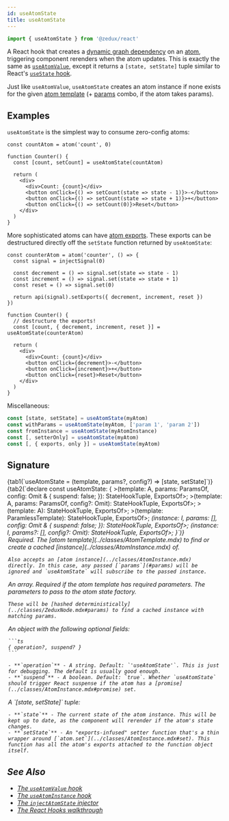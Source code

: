 ```yaml
---
id: useAtomState
title: useAtomState
---
```



```ts
import { useAtomState } from '@zedux/react'
```

A React hook that creates a [dynamic graph dependency](../glossary.mdx#dynamic-graph-dependency) on an [atom](../classes/AtomInstance.mdx), triggering component rerenders when the atom updates. This is exactly the same as [`useAtomValue`](./useAtomValue.mdx), except it returns a `[state, setState]` tuple similar to React's [`useState` hook](https://react.dev/reference/react/useState).

Just like `useAtomValue`, `useAtomState` creates an atom instance if none exists for the given [atom template](../classes/AtomTemplate.mdx) (+ [params](../classes/AtomInstance.mdx#params) combo, if the atom takes params).

## Examples

`useAtomState` is the simplest way to consume zero-config atoms:

```tsx live ecosystemId=useAtomState/example resultVar=Counter version=2
const countAtom = atom('count', 0)

function Counter() {
  const [count, setCount] = useAtomState(countAtom)

  return (
    <div>
      <div>Count: {count}</div>
      <button onClick={() => setCount(state => state - 1)}>-</button>
      <button onClick={() => setCount(state => state + 1)}>+</button>
      <button onClick={() => setCount(0)}>Reset</button>
    </div>
  )
}
```

More sophisticated atoms can have [atom exports](../classes/AtomInstance.mdx#exports). These exports can be destructured directly off the `setState` function returned by `useAtomState`:

```tsx live ecosystemId=useAtomState/exports resultVar=Counter version=2
const counterAtom = atom('counter', () => {
  const signal = injectSignal(0)

  const decrement = () => signal.set(state => state - 1)
  const increment = () => signal.set(state => state + 1)
  const reset = () => signal.set(0)

  return api(signal).setExports({ decrement, increment, reset })
})

function Counter() {
  // destructure the exports!
  const [count, { decrement, increment, reset }] = useAtomState(counterAtom)

  return (
    <div>
      <div>Count: {count}</div>
      <button onClick={decrement}>-</button>
      <button onClick={increment}>+</button>
      <button onClick={reset}>Reset</button>
    </div>
  )
}
```

Miscellaneous:

```ts
const [state, setState] = useAtomState(myAtom)
const withParams = useAtomState(myAtom, ['param 1', 'param 2'])
const fromInstance = useAtomState(myAtomInstance)
const [, setterOnly] = useAtomState(myAtom)
const [, { exports, only }] = useAtomState(myAtom)
```

## Signature

<Tabs>
  {tab1(`useAtomState = (template, params?, config?) => [state, setState]`)}
  {tab2(`declare const useAtomState: {
    <A extends AnyAtomTemplate<{
        Node: AtomInstance;
    }>>(template: A, params: ParamsOf<A>, config: Omit<ZeduxHookConfig, 'subscribe' | 'suspend'> & {
        suspend: false;
    }): StateHookTuple<StateOf<A>, ExportsOf<A>>;
    <A extends AnyAtomTemplate<{
        Node: AtomInstance;
    }>>(template: A, params: ParamsOf<A>, config?: Omit<ZeduxHookConfig, 'subscribe'>): StateHookTuple<ResolvedStateOf<A>, ExportsOf<A>>;
    <A extends AnyAtomTemplate<{
        Node: AtomInstance;
        Params: [];
    }>>(template: A): StateHookTuple<ResolvedStateOf<A>, ExportsOf<A>>;
    <A extends AnyAtomTemplate<{
        Node: AtomInstance;
    }>>(template: ParamlessTemplate<A>): StateHookTuple<ResolvedStateOf<A>, ExportsOf<A>>;
    <I extends AtomInstance>(instance: I, params: [], config: Omit<ZeduxHookConfig, 'subscribe' | 'suspend'> & {
        suspend: false;
    }): StateHookTuple<StateOf<I>, ExportsOf<I>>;
    <I extends AtomInstance>(instance: I, params?: [], config?: Omit<ZeduxHookConfig, 'subscribe'>): StateHookTuple<ResolvedStateOf<I>, ExportsOf<I>>;
}`)}
</Tabs>

<Legend>
  <Item name="template">
    Required. The [atom template](../classes/AtomTemplate.mdx) to find or create a cached [instance](../classes/AtomInstance.mdx) of.

    Also accepts an [atom instance](../classes/AtomInstance.mdx) directly. In this case, any passed [`params`](#params) will be ignored and `useAtomState` will subscribe to the passed instance.

  </Item>
  <Item name="params">
    An array. Required if the atom template has required parameters. The parameters to pass to the atom state factory.

    These will be [hashed deterministically](../classes/ZeduxNode.mdx#params) to find a cached instance with matching params.

  </Item>
  <Item name="config">
    An object with the following optional fields:

    ```ts
    { operation?, suspend? }
    ```

    - **`operation`** - A string. Default: `'useAtomState'`. This is just for debugging. The default is usually good enough.
    - **`suspend`** - A boolean. Default: `true`. Whether `useAtomState` should trigger React suspense if the atom has a [promise](../classes/AtomInstance.mdx#promise) set.

  </Item>
  <Item name="Returns">
    A `[state, setState]` tuple:
    
    - **`state`** - The current state of the atom instance. This will be kept up to date, as the component will rerender if the atom's state changes.
    - **`setState`** - An "exports-infused" setter function that's a thin wrapper around [`atom.set`](../classes/AtomInstance.mdx#set). This function has all the atom's exports attached to the function object itself.

  </Item>
</Legend>

## See Also

- [The `useAtomValue` hook](./useAtomValue.mdx)
- [The `useAtomInstance` hook](./useAtomInstance.mdx)
- [The `injectAtomState` injector](../injectors/injectAtomState.mdx)
- [The React Hooks walkthrough](/not-done?path=../../../walkthrough/react-hooks.mdx)
